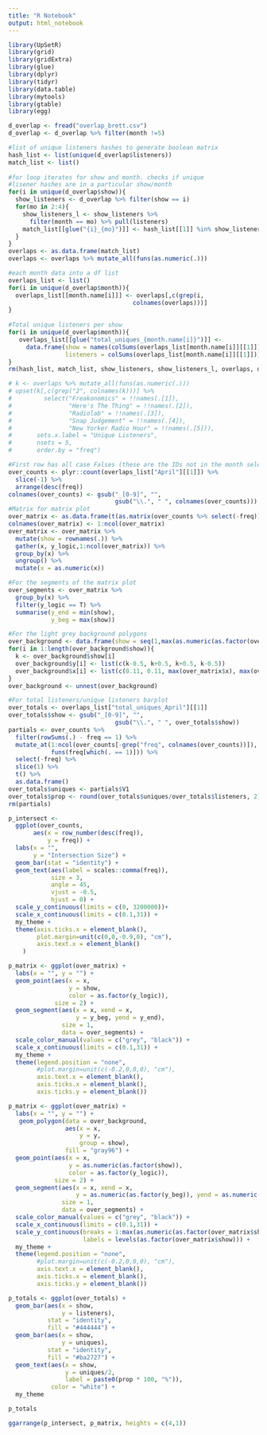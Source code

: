 ```yaml
---
title: "R Notebook"
output: html_notebook
---
```

```r
library(UpSetR)
library(grid)
library(gridExtra)
library(glue)
library(dplyr)
library(tidyr)
library(data.table)
library(mytools)
library(gtable)
library(egg)
```


```r
d_overlap <- fread("overlap_brett.csv")
d_overlap <- d_overlap %>% filter(month !=5)
```


```r
#list of unique listeners hashes to generate boolean matrix
hash_list <- list(unique(d_overlap$listeners))
match_list <- list()
  
#for loop iterates for show and month. checks if unique 
#lisener hashes are in a particular show/month 
for(i in unique(d_overlap$show)){
  show_listeners <- d_overlap %>% filter(show == i)
  for(mo in 2:4){
    show_listeners_l <- show_listeners %>%
      filter(month == mo) %>% pull(listeners)
    match_list[[glue("{i}_{mo}")]] <- hash_list[[1]] %in% show_listeners_l
  }
}
overlaps <- as.data.frame(match_list)
overlaps <- overlaps %>% mutate_all(funs(as.numeric(.)))

#each month data into a df list
overlaps_list <- list()
for(i in unique(d_overlap$month)){
  overlaps_list[[month.name[i]]] <- overlaps[,c(grep(i,
                                   colnames(overlaps)))]
}
  
#Total unique listeners per show
for(i in unique(d_overlap$month)){
   overlaps_list[[glue("total_uniques_{month.name[i]}")]] <- 
     data.frame(show = names(colSums(overlaps_list[month.name[i]][[1]])),
                listeners = colSums(overlaps_list[month.name[i]][[1]]))
}
rm(hash_list, match_list, show_listeners, show_listeners_l, overlaps, d_overlap, i, mo)
```


```r
# k <- overlaps %>% mutate_all(funs(as.numeric(.)))
# upset(k[,c(grep("2", colnames(k)))] %>%
#         select("Freakonomics" = !!names(.[1]),
#                "Here's The Thing" = !!names(.[2]),
#                "Radiolab" = !!names(.[3]),
#                "Snap Judgement" = !!names(.[4]),
#                "New Yorker Radio Hour" = !!names(.[5])),
#       sets.x.label = "Unique Listeners",
#       nsets = 5,
#       order.by = "freq")

```

```r
#First row has all case Falses (these are the IDs not in the month selected)
over_counts <- plyr::count(overlaps_list["April"][[1]]) %>%
  slice(-1) %>% 
  arrange(desc(freq))
colnames(over_counts) <- gsub("_[0-9]", "",
                              gsub("\\.", " ", colnames(over_counts)))
#Matrix for matrix plot
over_matrix <- as.data.frame(t(as.matrix(over_counts %>% select(-freq))))
colnames(over_matrix) <- 1:ncol(over_matrix)
over_matrix <- over_matrix %>%
  mutate(show = rownames(.)) %>% 
  gather(x, y_logic,1:ncol(over_matrix)) %>%
  group_by(x) %>%
  ungroup() %>% 
  mutate(x = as.numeric(x))

#For the segments of the matrix plot
over_segments <- over_matrix %>%
  group_by(x) %>%
  filter(y_logic == T) %>%
  summarise(y_end = min(show),
            y_beg = max(show))

#For the light grey background polygons
over_background <- data.frame(show = seq(1,max(as.numeric(as.factor(over_matrix$show))),2))
for(i in 1:length(over_background$show)){
  k <- over_background$show[i]
  over_background$y[i] <- list(c(k-0.5, k+0.5, k+0.5, k-0.5))
  over_background$x[i] <- list(c(0.11, 0.11, max(over_matrix$x), max(over_matrix$x)))
}
over_background <- unnest(over_background)

#For total listeners/unique listeners barplot
over_totals <- overlaps_list["total_uniques_April"][[1]]
over_totals$show <- gsub("_[0-9]", "",
                              gsub("\\.", " ", over_totals$show))
partials <- over_counts %>%
  filter(rowSums(.) - freq == 1) %>%
  mutate_at(1:ncol(over_counts[-grep("freq", colnames(over_counts))]),
            funs(freq[which(. == 1)])) %>%
  select(-freq) %>%
  slice(1) %>%
  t() %>%
  as.data.frame()
over_totals$uniques <- partials$V1
over_totals$prop <- round(over_totals$uniques/over_totals$listeners, 2)
rm(partials)


```


```r
p_intersect <- 
  ggplot(over_counts,
       aes(x = row_number(desc(freq)),
           y = freq)) +
  labs(x = "",
       y = "Intersection Size") +
  geom_bar(stat = "identity") +
  geom_text(aes(label = scales::comma(freq)),
            size = 3,
            angle = 45,
            vjust = -0.5,
            hjust = 0) +
  scale_y_continuous(limits = c(0, 3200000))+
  scale_x_continuous(limits = c(0.1,31)) +
  my_theme +
  theme(axis.ticks.x = element_blank(),
        plot.margin=unit(c(0,0,-0.9,0), "cm"),
        axis.text.x = element_blank()
    )
```

```r
p_matrix <- ggplot(over_matrix) +
  labs(x = "", y = "") +
  geom_point(aes(x = x,
                 y = show,
                 color = as.factor(y_logic)),
             size = 2) +
  geom_segment(aes(x = x, xend = x,
                   y = y_beg, yend = y_end),
               size = 1,
               data = over_segments) +
  scale_color_manual(values = c("grey", "black")) +
  scale_x_continuous(limits = c(0.1,31)) +
  my_theme +
  theme(legend.position = "none",
        #plot.margin=unit(c(-0.2,0,0,0), "cm"),
        axis.text.x = element_blank(),
        axis.ticks.x = element_blank(),
        axis.ticks.y = element_blank())
```

```r
p_matrix <- ggplot(over_matrix) +
  labs(x = "", y = "") +
   geom_polygon(data = over_background,
                aes(x = x,
                    y = y,
                    group = show),
                fill = "gray96") +
  geom_point(aes(x = x,
                 y = as.numeric(as.factor(show)),
                 color = as.factor(y_logic)),
             size = 2) +
  geom_segment(aes(x = x, xend = x,
                   y = as.numeric(as.factor(y_beg)), yend = as.numeric(as.factor(y_end))),
               size = 1,
               data = over_segments) +
  scale_color_manual(values = c("grey", "black")) +
  scale_x_continuous(limits = c(0.1,31)) +
  scale_y_continuous(breaks = 1:max(as.numeric(as.factor(over_matrix$show))),
                     labels = levels(as.factor(over_matrix$show))) +
  my_theme +
  theme(legend.position = "none",
        #plot.margin=unit(c(-0.2,0,0,0), "cm"),
        axis.text.x = element_blank(),
        axis.ticks.x = element_blank(),
        axis.ticks.y = element_blank())
```

```r
p_totals <- ggplot(over_totals) +
  geom_bar(aes(x = show,
               y = listeners),
           stat = "identity",
           fill = "#444444") +
  geom_bar(aes(x = show,
               y = uniques),
           stat = "identity",
           fill = "#ba2727") +
  geom_text(aes(x = show,
                y = uniques/2,
                label = paste0(prop * 100, "%")),
            color = "white") +
  my_theme

p_totals
```



```r
ggarrange(p_intersect, p_matrix, heights = c(4,1))
```

















